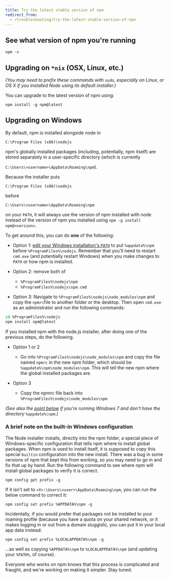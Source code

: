 ```yaml
---
title: Try the latest stable version of npm
redirect_from:
  - /troubleshooting/try-the-latest-stable-version-of-npm
---
```


## See what version of npm you're running

```
npm -v
```

## Upgrading on `*nix` (OSX, Linux, etc.)

_(You may need to prefix these commands with `sudo`, especially on Linux, or OS X if you installed Node using its default installer.)_

You can upgrade to the latest version of npm using:

```
npm install -g npm@latest
```

## Upgrading on Windows

By default, npm is installed alongside node in

`C:\Program Files (x86)\nodejs`

npm's globally installed packages (including, potentially, npm itself) are stored separately in a user-specific directory (which is currently

`C:\Users\<username>\AppData\Roaming\npm`).

Because the installer puts

`C:\Program Files (x86)\nodejs`

before

`C:\Users\<username>\AppData\Roaming\npm`

on your `PATH`, it will always use the version of npm installed with node instead of the version of npm you installed using `npm -g install npm@<version>`.

To get around this, you can do **one** of the following:

- Option 1: [edit your Windows installation's `PATH`](http://superuser.com/questions/284342/what-are-path-and-other-environment-variables-and-how-can-i-set-or-use-them) to put `%appdata%\npm` before `%ProgramFiles%\nodejs`. Remember that you'll need to restart `cmd.exe` (and potentially restart Windows) when you make changes to `PATH` or how npm is installed.

- Option 2: remove both of
  - `%ProgramFiles%\nodejs\npm`
  - `%ProgramFiles%\nodejs\npm.cmd`

- Option 3: Navigate to `%ProgramFiles%\nodejs\node_modules\npm` and copy the `npmrc`file to another folder or the desktop. Then open `cmd.exe` as an administrator and run the following commands:

```bash
cd %ProgramFiles%\nodejs
npm install npm@latest
```

If you installed npm with the node.js installer, after doing one of the previous steps, do the following.

- Option 1 or 2
  - Go into `%ProgramFiles%\nodejs\node_modules\npm` and copy the file named `npmrc` in the new npm folder, which should be `%appdata%\npm\node_modules\npm`. This will tell the new npm where the global installed packages are.

- Option 3
  - Copy the npmrc file back into `%ProgramFiles%\nodejs\node_modules\npm`

_(See also the [point below](https://docs.npmjs.com/common-errors#error-enoent-stat-cusersuserappdataroamingnpm-on-windows-7) if you're running Windows 7 and don't have the directory `%appdata%\npm`.)_

### A brief note on the built-in Windows configuration

The Node installer installs, directly into the npm folder, a special piece of Windows-specific configuration that tells npm where to install global packages. When npm is used to install itself, it is supposed to copy this special `builtin` configuration into the new install. There was a bug in some versions of npm that kept this from working, so you may need to go in and fix that up by hand. Run the following command to see where npm will install global packages to verify it is correct.

```
npm config get prefix -g
```

If it isn't set to `<X>:\Users\<user>\AppData\Roaming\npm`, you can run the below command to correct it:

```
npm config set prefix %APPDATA%\npm -g
```

Incidentally, if you would prefer that packages not be installed to your roaming profile (because you have a quota on your shared network, or it makes logging in or out from a domain sluggish), you can put it in your local app data instead:

```
npm config set prefix %LOCALAPPDATA%\npm -g
```

...as well as copying `%APPDATA%\npm` to `%LOCALAPPDATA%\npm` (and updating your `%PATH%`, of course).

Everyone who works on npm knows that this process is complicated and fraught, and we're working on making it simpler. Stay tuned.
